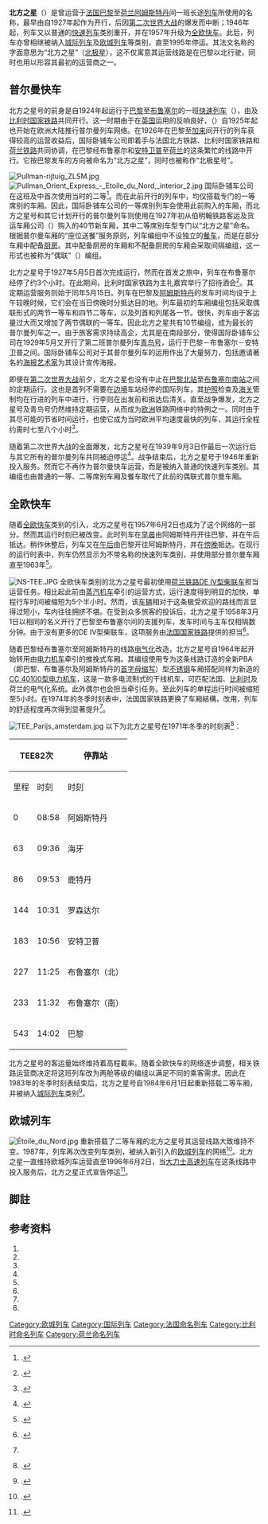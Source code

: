 {{noteTA
|G1=Transport
|G2=Railway
|1=zh-hant:鐵路公司; zh-hans:运营商;
|2=zh-hant:反應; zh-hans:反响;
}}

{{Infobox rail service
| box_width       = 
| name            = 北方之星
| logo            = 
| logo_width      = 
| image           = Affiche Étoile du Nord (North Star).jpg
| image_width     = 200px
| caption         = 北方之星号在1927年的宣传海报
| type            = {{link-de|普尔曼快车|Pullman-Express}}（1927–1939）<br>[[快速列车|快速列车]]（1946–1957）<br>[[全欧快车|全欧快车]]（1957–1984）<br>[[城际列车_(欧洲)|城际列车]]（1984–1987）<br>[[欧城列车|欧城列车]]（1987–1996）
| status          = 停运
| locale          ={{FRA}}、{{BEL}}、{{NED}}
| predecessor     = 
| first           = {{start date|1927|05|15|df=y}}
| last            = {{end date|1996|06|01|df=y}}
| successor       = [[大力士高速列车|大力士高速列车]]（不命名）
| operator        = 
| formeroperator  = {{link-fr|法国北方铁路|Compagnie des chemins de fer du Nord}}/[[法国国家铁路|法国国家铁路]]<br>[[比利时国家铁路|比利时国家铁路]]<br>[[荷兰铁路|荷兰铁路]]<br>{{link-fr|国际卧铺车公司|Compagnie Internationale des Wagons-Lits}}
| ridership       = 
| start           = [[巴黎北站|巴黎北站]]
| stops           = 
| end             = [[阿姆斯特丹中央车站|阿姆斯特丹中央车站]]
| distance        = 
| journeytime     = 
| frequency       = 每日开行
| trainnumber     = 
| line_used       = 
| class           = 
| access          = 
| seating         = 
| sleeping        = 
| autorack        = 
| catering        = 
| observation     = 
| entertainment   = 
| baggage         = 
| otherfacilities = 
| stock           = 
| gauge           = {{railgauge|sg}}
| el              = 
| speed           = 
| owners          = 
| routenumber     = 
| map             = [[File:PBA_train_routes.svg|thumb]]
| map_state       = show
}}
'''北方之星'''（{{lang-fr|'''''Étoile du Nord'''''}}）是曾运营于[[法国|法国]][[巴黎|巴黎]]至[[荷兰|荷兰]][[阿姆斯特丹|阿姆斯特丹]]间一班长途[[列车|列车]]所使用的名称，最早由{{link-fr|国际卧铺车公司|Compagnie Internationale des Wagons-Lits}}自1927年起作为{{link-de|普尔曼快车|Pullman-Express}}开行，后因[[第二次世界大战|第二次世界大战]]的爆发而中断；1946年起，列车又以普通的[[快速列车|快速列车]]类别重开，并在1957年升级为[[全欧快车|全欧快车]]。此后，列车亦曾相继被纳入[[城际列车_(欧洲)|城际列车]]及[[欧城列车|欧城列车]]等类别，直至1995年停运。其法文名称的字面意思为“北方之星”（[[北极星|北极星]]），这不仅寓意其运营线路是在巴黎以北行驶，同时也用以形容其最初的运营商之一{{link-fr|法国北方铁路|Compagnie des chemins de fer du Nord}}。

==普尔曼快车==
北方之星号的前身是自1924年起运行于[[巴黎|巴黎]]至[[布鲁塞尔|布鲁塞尔]]的一班[[快速列车|快速列车]]（{{lang|fr|Rapide}}），由{{link-fr|法国北方铁路|Compagnie des chemins de fer du Nord}}及[[比利时国家铁路|比利时国家铁路]]共同开行。这一时期由于{{link-de|普尔曼列车|Pullman-Express}}在[[英国|英国]]运用的反响良好，{{link-en|国际卧铺车公司|Compagnie Internationale des Wagons-Lits}}（{{lang|fr|CIWL}}）自1925年起也开始在欧洲大陆推行普尔曼列车网络。在1926年在巴黎至[[加来|加来]]间开行的{{link-fr|金色之箭号|La Flèche d'or (train)}}列车获得较高的运营收益后，国际卧铺车公司即着手与法国北方铁路、比利时国家铁路和[[荷兰铁路|荷兰铁路]]共同协调，在巴黎经布鲁塞尔和[[安特卫普|安特卫普]]至[[荷兰|荷兰]]的这条繁忙的线路中开行{{link-de|普尔曼快车|Pullman-Express}}。它按巴黎发车的方向被命名为“北方之星”，同时也被称作“北极星号”。

[[File:Pullman-rijtuig_ZLSM.jpg|thumb]]
[[File:Pullman_Orient_Express_-_Etoile_du_Nord,_interior_2.jpg|thumb]]
国际卧铺车公司在这班{{link-de|豪华列车|Luxuszug}}及{{link-de|普尔曼车厢|Pullmanwagen}}中首次使用当时的二等{{link-de|车厢等级|Wagenklasse}}<ref group="註">{{harvnb|Stöckl|1967|p=42}}.</ref>。而在此前开行的列车中，均仅搭载专门的一等席别的车厢。因此，国际卧铺车公司的一等席别列车会使用此前购入的车厢，而北方之星号和其它计划开行的普尔曼列车则使用在1927年初从伯明翰铁路客运及货运车厢公司（{{lang|en|Birmingham Railway Carriage and Wagon Company}}）购入的40节新车厢，其中二等席别车型专门以“北方之星”命名。根据普尔曼车厢的“座位送餐”服务原则，列车编组中不设独立的[[餐车|餐车]]，而是在部分车厢中配备[[厨房|厨房]]。其中配备厨房的车厢和不配备厨房的车厢会采取间隔编组，这一形式也被称为“偶联”（{{lang|fr|Couplage}}）编组。

北方之星号于1927年5月5日首次完成运行，然而在首发之旅中，列车在布鲁塞尔经停了约3个小时。在此期间，比利时国家铁路为主礼嘉宾举行了招待酒会<ref group="註">{{harvnb|Perret|1986|p=30}}.</ref>。其定期运营服务则始于同年5月15日。列车在巴黎及[[阿姆斯特丹|阿姆斯特丹]]的发车时间均设于上午较晚时候，它们会在当日傍晚时分抵达目的地。列车最初的车厢编组包括采取偶联形式的两节一等车和四节二等车，以及列首和列尾各一节{{link-de|行李车|Gepäckwagen (Eisenbahnwagen)}}。很快，列车由于客运量过大而又增加了两节偶联的一等车。因此北方之星共有10节编组，成为最长的普尔曼列车之一。由于旅客需求持续高企，尤其是在南段部分，使得国际卧铺车公司在1929年5月又开行了第二班普尔曼列车[[青鸟号|青鸟号]]，运行于巴黎－布鲁塞尔－安特卫普之间。国际卧铺车公司对于其普尔曼列车的运用作出了大量努力，包括邀请著名的[[海报|海报]][[艺术家|艺术家]]{{link-en|卡桑德尔|Cassandre (1901–1968)}}为其设计宣传海报。

即便在[[第二次世界大战|第二次世界大战]]前夕，北方之星也没有中止在[[巴黎北站|巴黎北站]]至[[布鲁塞尔南站|布鲁塞尔南站]]之间的定期运行。这也是首列不需要在[[边境|边境]]车站经停的国际列车，其[[护照|护照]]检查及[[海关|海关]]管制均在行进的列车中进行，行李则在出发前和抵达后清关。直至战争爆发，北方之星号及青鸟号仍然维持定期运营，从而成为[[欧洲|欧洲]]铁路网络中的特例之一。同时由于其尽可能的节省时间运行，也使它成为当时欧洲平均速度最快的列车，其运行全程约需时七至八个小时<ref group="註">{{harvnb|Biedenkopf|1981|p=123}}.</ref>。

随着第二次世界大战的全面爆发，北方之星号在1939年9月3日作最后一次运行后与其它所有的普尔曼列车共同被迫停运<ref group="註">{{harvnb|Perret|1986|p=64}}.</ref>。战争结束后，北方之星号于1946年重新投入服务。然而它不再作为普尔曼快车运营，而是被纳入普通的快速列车类别。其编组也由普通的一等、二等席别车厢及餐车取代了此前的偶联式普尔曼车厢。

==全欧快车==
随着[[全欧快车|全欧快车]]类别的引入，北方之星号在1957年6月2日也成为了这个网络的一部分。然而其运行时刻已被改变。此时列车在[[早晨|早晨]]由阿姆斯特丹开往巴黎，并在午后抵达。稍作休整后，列车又在[[下午|午后]]由巴黎开往阿姆斯特丹，并在[[傍晚|傍晚]]抵达。在现行的运行时表中，列车仍然显示为不带名称的快速列车类别，并使用部分普尔曼车厢直至1963年<ref group="註">{{harvnb|Perret|1986|p=66}}.</ref>。

[[File:NS-TEE.JPG|thumb]]
全欧快车类别的北方之星号最初使用[[荷兰铁路DE_IV型柴联车|荷兰铁路DE IV型柴联车]]担当运营任务。相比起此前由[[蒸汽机车|蒸汽机车]]牵引的运营方式，运行速度得到明显的加快，单程行车时间被缩短为5个半小时。然而，该[[铁路车辆|车辆]]相对于这条极受欢迎的路线而言显得过短小，车内往往拥挤不堪。在受到众多旅客的投诉后，北方之星于1958年3月1日以相同的名义开行了巴黎至布鲁塞尔间的支援列车，发车时间与主车仅相隔数分钟。由于没有更多的DE IV型柴联车，这项服务由[[法国国家铁路|法国国家铁路]]提供的{{link-fr|X2700型柴联车|X 2700}}担当<ref group="註" name="p99">{{harvnb|Franzke|Hajt|2007|p=99}}.</ref>。

随着巴黎经布鲁塞尔至阿姆斯特丹的线路[[电气化铁路|电气化]]改造，北方之星号自1964年起开始转用由[[电力机车|电力机车]]牵引的推挽式车厢。其编组使用专为这条线路订造的全新PBA（即巴黎、布鲁塞尔及阿姆斯特丹的[[首字母缩写|首字母缩写]]）型[[不锈钢|不锈钢]]车厢搭配同样为新造的[[CC_40100型电力机车|CC 40100型电力机车]]，这是一款多电流制式的干线机车，可匹配法国、[[比利时|比利时]]及荷兰的电气化系统。此外{{link-en|比利时国家铁路15型电力机车|SNCB Class 15}}偶尔也会担当牵引任务。至此列车的单程运行时间被缩短至5小时。在1974年的冬季时刻表中，法国国家铁路更换了车厢結構，改用{{link-fr|米斯特拉尔69型车厢|Voitures Mistral 1969}}，列车的舒适程度再次得到显著提升<ref group="註" name="p99"/>。

[[File:TEE_Parijs_amsterdam.jpg|thumb]]
以下为北方之星号在1971年冬季的时刻表<ref group="註">{{harvnb|Werbeamt der DB|1971|p=13}}.</ref>：
{| class="wikitable"
! colspan="2"|TEE82次
! rowspan="2"|停靠站
! colspan="2"|TEE85次
|-
!里程!!时刻!!时刻!!里程
|-
|0||08:58||{{flagicon|NED}} 阿姆斯特丹||22:45||543
|-
|63||09:36||{{flagicon|NED}} 海牙||22:07||480
|-
|86||09:53||{{flagicon|NED}} 鹿特丹||21:51||457
|-
|144||10:31||{{flagicon|NED}} 罗森达尔||21:14||399
|-
|183||10:56||{{flagicon|BEL}} 安特卫普||20:49||360
|-
|227||11:25||{{flagicon|BEL}} 布鲁塞尔（北）||20:18||316
|-
|233||11:32||{{flagicon|BEL}} 布鲁塞尔（南）||20:05||310
|-
|543||14:02||{{flagicon|FRA}} 巴黎||17:45||0
|}

北方之星号的客运量始终维持着高程載率。随着全欧快车的网络逐步调整，相关铁路运营商决定将这班列车改为两舱等级的编组以满足不同的乘客需求。因此在1983年的冬季时刻表结束后，北方之星号自1984年6月1日起重新搭载二等车厢，并被纳入[[城际列车_(欧洲)|城际列车]]类别<ref group="註">{{harvnb|Cook|1984|p=64}}.</ref>。

==欧城列车==
[[File:Étoile_du_Nord.jpg|thumb]]
重新搭载了二等车厢的北方之星号其运营线路大致维持不变。1987年，列车再次改变列车类别，被纳入新引入的[[欧城列车|欧城列车]]的网络<ref group="註">{{harvnb|Cook|1987|pp=472-475}}.</ref>。北方之星一直维持欧城列车运营直至1996年6月2日，当[[大力士高速列车|大力士高速列车]]在这条线路中投入服务后，北方之星正式宣告停运<ref group="註">{{harvnb|Cook|1996|p=3}}.</ref>。

==脚註==
{{refbegin|3}}
{{NoteFoot}}
{{refend}}

==参考资料==
{{refbegin}}
# {{de}}{{citation | first= Fritz |last=Stöckl | title= ''Rollende Hotels Teil 1, Die Internationale Schlafwagengesellschaft'' | publisher= Bohmann Industrie- und Fachverlag | location= Wien/Heidelberg | year= 1967 | OCLC=257963673}}
# {{de}}{{citation | first= Renzo |last=Perret | title= ''Die Geschichte der CIWL. Die Pullman-Wagen'' | publisher= Franckh'sche Verlagshandlung | location= Stuttgart | year= 1986 | ISBN= 3-44005-612-0}}
# {{de}}{{citation | first= Wilfried |last=Biedenkopf | title= ''Quer durch das alte Europa. Die internationalen Zug- und Kurswagenläufe nach dem Stand vom Sommer 1939'' | publisher= Verlag und Büro für Spezielle Verkehrsliteratur Röhr | location= Krefeld | year= 1981 | ISBN= 3-88490-110-9}}
# {{de}}{{citation | first= Jürgen |last=Franzke | first2= Jörg |last2=Hajt | title= ''Das große TEE-Buch. 50 Jahre Trans-Europ-Express'' | publisher= Heel Verlag | location= Königswinter | year= 2007 | ISBN= 978-3-89880-305-2}}
# {{de}}{{citation | author= Werbeamt der DB | title= ''Vorfahrt in Europa, TEE 1971/72'' | publisher= Deutsche Bundesbahn | location= Frankfurt am Main | year= 1971 |id= Werbeamt}}
# {{en}}{{citation | first= Thomas |last=Cook | title= ''Thomas Cook Continental Timetable (May 1–June 2, 1984 edition)'' | publisher= Thomas Cook Group | location= Peterborough | year= 1984|ISSN=0952-620X}}
# {{en}}{{citation | first= Thomas |last=Cook | title= ''Thomas Cook Continental Timetable (May 31–June 30, 1987 edition)'' | publisher= Thomas Cook Group | location= Peterborough | year= 1987|ISSN=0952-620X}}
# {{en}}{{citation | first= Thomas |last=Cook | title= ''Thomas Cook European Timetable (May 1–June 1, 1996 edition)'' | publisher= Thomas Cook Group | location= Peterborough | year= 1996|ISSN=0952-620X}}
{{refend}}

{{全欧快车列车|state = expanded}}

{{DEFAULTSORT:Etoile du Nord}}
[[Category:欧城列车|Category:欧城列车]]
[[Category:国际列车|Category:国际列车]]
[[Category:法国命名列车|Category:法国命名列车]]
[[Category:比利时命名列车|Category:比利时命名列车]]
[[Category:荷兰命名列车|Category:荷兰命名列车]]